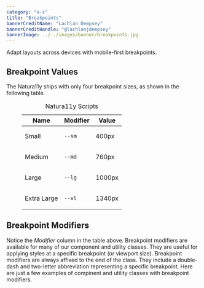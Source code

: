```yaml
---
category: "a-z"
title: "Breakpoints"
bannerCreditName: "Lachlan Dempsey"
bannerCreditHandle: "@lachlanjdempsey" 
bannerImage: ../../images/banner/breakpoints.jpg
---
```


<TextBlock>

Adapt layouts across devices with mobile-first breakpoints.

</TextBlock>

<Divider id="breakpointValues" />

<TextBlock>

## Breakpoint Values

The Natura11y ships with only four breakpoint sizes, as shown in the following table. 

</TextBlock>

<figure class="container narrow margin-y-4">
    <table class="table table--edge">
        <caption class="screen-reader-only">
            Natura11y Scripts
        </caption>
        <thead>
            <tr>
                <th class="width-30" scope="col">Name</th>
                <th class="width-30" scope="col">Modifier</th>
                <th class="width-40 text-align-right" scope="col">Value</th>
            </tr>
        </thead>
        <tbody>
            <tr>
                <td>Small</td>
                <td>
                    <p><code>--sm</code></p>
                </td>
                <td class="text-align-right">
                    400px
                </td>
            </tr>
            <tr>
                <td>Medium</td>
                <td>
                    <p><code>--md</code></p>
                </td>
                <td class="text-align-right">
                    760px
                </td>
            </tr>
            <tr>
                <td>Large</td>
                <td>
                    <p><code>--lg</code></p>
                </td>
                <td class="text-align-right">
                    1000px
                </td>
            </tr>
            <tr>
                <td>Extra Large</td>
                <td>
                    <p><code>--xl</code></p>
                </td>
                <td class="text-align-right">
                    1340px
                </td>
            </tr>
        </tbody>
    </table>
</figure>

<Divider id="breakpointModifiers" />

<TextBlock>

## Breakpoint Modifiers

Notice the <em>Modifier</em> column in the table above. Breakpoint modifiers are available for many of our component and utility classes. They are useful for applying styles at a specific breakpoint (or viewport size).
Breakpoint modifiers are always affixed to the end of the class. They include a double-dash and two-letter abbreviation representing a specific breakpoint.
Here are just a few examples of compinent and utility classes with breakpoint modifiers.

</TextBlock>
